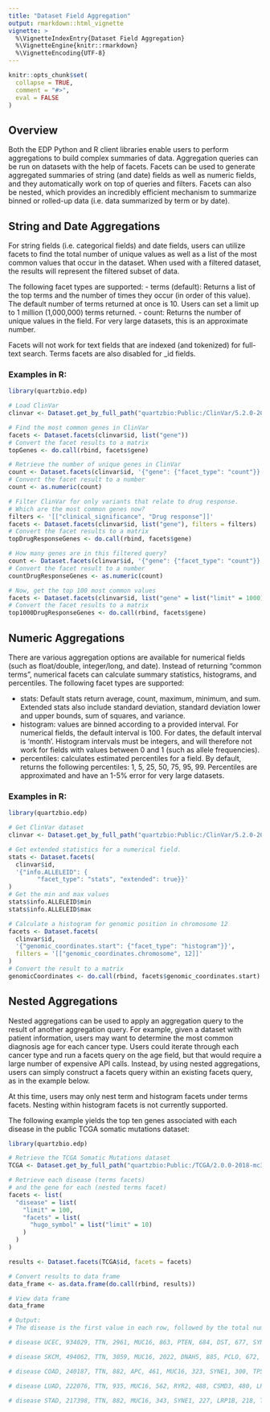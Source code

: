 ```yaml
---
title: "Dataset Field Aggregation"
output: rmarkdown::html_vignette
vignette: >
  %\VignetteIndexEntry{Dataset Field Aggregation}
  %\VignetteEngine{knitr::rmarkdown}
  %\VignetteEncoding{UTF-8}
---
```


```r
knitr::opts_chunk$set(
  collapse = TRUE,
  comment = "#>",
  eval = FALSE
)
```


## Overview


Both the EDP Python and R client libraries enable users to perform aggregations to build complex summaries of data. Aggregation queries can be run on datasets with the help of facets. Facets can be used to generate aggregated summaries of string (and date) fields as well as numeric fields, and they automatically work on top of queries and filters. Facets can also be nested, which provides an incredibly efficient mechanism to summarize binned or rolled-up data (i.e. data summarized by term or by date).


## String and Date Aggregations


For string fields (i.e. categorical fields) and date fields, users can utilize facets to find the total number of unique values as well as a list of the most common values that occur in the dataset. When used with a filtered dataset, the results will represent the filtered subset of data.


The following facet types are supported:
-   terms (default): Returns a list of the top terms and the number of times they occur (in order of this value). The default number of terms returned at once is 10. Users can set a limit up to 1 million (1,000,000) terms returned.
-   count: Returns the number of unique values in the field. For very large datasets, this is an approximate number.


Facets will not work for text fields that are indexed (and tokenized) for full-text search. Terms facets are also disabled for _id fields.

### Examples in R:

```r
library(quartzbio.edp)

# Load ClinVar
clinvar <- Dataset.get_by_full_path("quartzbio:Public:/ClinVar/5.2.0-20210110/Variants-GRCH37")

# Find the most common genes in ClinVar
facets <- Dataset.facets(clinvar$id, list("gene"))
# Convert the facet results to a matrix
topGenes <- do.call(rbind, facets$gene)

# Retrieve the number of unique genes in ClinVar
count <- Dataset.facets(clinvar$id, '{"gene": {"facet_type": "count"}}')
# Convert the facet result to a number
count <- as.numeric(count)

# Filter ClinVar for only variants that relate to drug response.
# Which are the most common genes now?
filters <- '[["clinical_significance", "Drug response"]]'
facets <- Dataset.facets(clinvar$id, list("gene"), filters = filters)
# Convert the facet results to a matrix
topDrugResponseGenes <- do.call(rbind, facets$gene)

# How many genes are in this filtered query?
count <- Dataset.facets(clinvar$id, '{"gene": {"facet_type": "count"}}', filters = filters)
# Convert the facet result to a number
countDrugResponseGenes <- as.numeric(count)

# Now, get the top 100 most common values
facets <- Dataset.facets(clinvar$id, list("gene" = list("limit" = 1000)))
# Convert the facet results to a matrix
top1000DrugResponseGenes <- do.call(rbind, facets$gene)
```


## Numeric Aggregations


There are various aggregation options are available for numerical fields (such as float/double, integer/long, and date). Instead of returning "common terms",  numerical facets can calculate summary statistics, histograms, and percentiles. The following facet types are supported:

-   stats: Default stats return average, count, maximum, minimum, and sum. Extended stats also include standard deviation, standard deviation lower and upper bounds, sum of squares, and variance.
-   histogram: values are binned according to a provided interval. For numerical fields, the default interval is 100. For dates, the default interval is 'month'. Histogram intervals must be integers, and will therefore not work for fields with values between 0 and 1 (such as allele frequencies).
-   percentiles: calculates estimated percentiles for a field. By default, returns the following percentiles: 1, 5, 25, 50, 75, 95, 99. Percentiles are approximated and have an 1-5% error for very large datasets.

### Examples in R:

```r
library(quartzbio.edp)

# Get ClinVar dataset
clinvar <- Dataset.get_by_full_path("quartzbio:Public:/ClinVar/5.2.0-20210110/Variants-GRCH37")

# Get extended statistics for a numerical field.
stats <- Dataset.facets(
  clinvar$id,
  '{"info.ALLELEID": {
        "facet_type": "stats", "extended": true}}'
)
# Get the min and max values
stats$info.ALLELEID$min
stats$info.ALLELEID$max

# Calculate a histogram for genomic position in chromosome 12
facets <- Dataset.facets(
  clinvar$id,
  '{"genomic_coordinates.start": {"facet_type": "histogram"}}',
  filters = '[["genomic_coordinates.chromosome", 12]]'
)
# Convert the result to a matrix
genomicCoordinates <- do.call(rbind, facets$genomic_coordinates.start)
```


## Nested Aggregations


Nested aggregations can be used to apply an aggregation query to the result of another aggregation query. For example, given a dataset with patient information, users may want to determine the most common diagnosis age for each cancer type. Users could iterate through each cancer type and run a facets query on the age field, but that would require a large number of expensive API calls. Instead, by using nested aggregations, users can simply construct a facets query within an existing facets query, as in the example below.


At this time, users may only nest term and histogram facets under terms facets. Nesting within histogram facets is not currently supported.


The following example  yields the top ten genes associated with each disease in the public TCGA somatic mutations dataset:

```r
library(quartzbio.edp)

# Retrieve the TCGA Somatic Mutations dataset
TCGA <- Dataset.get_by_full_path("quartzbio:Public:/TCGA/2.0.0-2018-mc3-v0.2.8/SomaticMutations-GRCh37")

# Retrieve each disease (terms facets)
# and the gene for each (nested terms facet)
facets <- list(
  "disease" = list(
    "limit" = 100,
    "facets" = list(
      "hugo_symbol" = list("limit" = 10)
    )
  )
)

results <- Dataset.facets(TCGA$id, facets = facets)

# Convert results to data frame
data_frame <- as.data.frame(do.call(rbind, results))

# View data frame
data_frame

# Output:
# The disease is the first value in each row, followed by the total number of records and then each gene and its count

# disease UCEC, 934029, TTN, 2961, MUC16, 863, PTEN, 684, DST, 677, SYNE1, 642, CSMD3, 628, RYR2, 613, NEB, 569, ZFHX4, 551, OBSCN, 549

# disease SKCM, 494062, TTN, 3059, MUC16, 2022, DNAH5, 885, PCLO, 672, LRP1B, 515, ANK3, 494, GPR98, 482, CSMD1, 472, DNAH7, 460, CSMD2, 453

# disease COAD, 240187, TTN, 882, APC, 461, MUC16, 323, SYNE1, 300, TP53, 229, OBSCN, 220, FAT4, 211, RYR2, 186, NEB, 176, KRAS, 171

# disease LUAD, 222076, TTN, 935, MUC16, 562, RYR2, 488, CSMD3, 480, LRP1B, 392, USH2A, 374, ZFHX4, 348, TP53, 304, FLG, 269, XIRP2, 268

# disease STAD, 217398, TTN, 882, MUC16, 343, SYNE1, 227, LRP1B, 218, TP53, 216, FAT4, 201, OBSCN, 200, FLG, 193, CSMD3, 192, PCLO, 169
```
